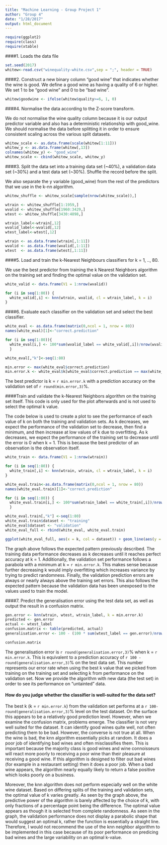 ```yaml
---
title: "Machine Learning - Group Project 1"
author: "Group 4"
date: "1/28/2017"
output: html_document
---
```


```r
require(ggplot2)
require(class)
require(xtable)
```

####1. Loads the data file
```r
set.seed(2017)
whitew<-read.csv("winequality-white.csv",sep = ";", header = TRUE)
```

####2. Construct a new binary column “good wine” that indicates whether the wine is good.
We define a good wine as having a quality of 6 or higher. We set 1 to be "good wine" and 0 to be "bad wine".
```r
whitew$goodwine <- ifelse(whitew$quality>=6, 1, 0) 
```

####4. Normalise the data according to the Z-score transform. 

We do not normalise the wine quality column because it is our output predictor variable and also has a deterministic relationship with good_wine. We should normalise the data before splitting it in order to ensure consistent scaling across the various split datasets.
```r
whitew_scale <- as.data.frame(scale(whitew[1:11]))
whitew_y <- as.data.frame(whitew[,13])
colnames(whitew_y) <- "good_wine"
whitew_scale <- cbind(whitew_scale, whitew_y)
```

####3. Split the data set into a training data set (~40%), a validation data set (~30%) and a test data set (~30%). Shuffle the record before the split. 

We also separate the y variable (good_wine) from the rest of the predictors that we use in the k-nn algorithm.
```r
whitew_shuffle <- whitew_scale[sample(nrow(whitew_scale)),]

wtrain <- whitew_shuffle[1:1959,]
wvalid <- whitew_shuffle[1960:3429,]
wtest <- whitew_shuffle[3430:4898,]

wtrain_label<-wtrain[,12]
wvalid_label<-wvalid[,12]
wtest_label<-wtest[,12]

wtrain <- as.data.frame(wtrain[,1:11])
wvalid <- as.data.frame(wvalid[,1:11])
wtest  <- as.data.frame(wtest[,1:11])
```

####5. Load and train the k-Nearest Neighbours classifiers for k = 1, .., 80. 

We use the best predictor from training the k Nearest Neighbors algorithm on the training set and finding the optimal value on the validation set.
```r
white_valid <- data.frame(V1 = 1:nrow(wvalid))

for (i in seq(1:80)) {
  white_valid[,i] <- knn(wtrain, wvalid, cl = wtrain_label, k = i)
}
```

####6. Evaluate each classifier on the validation set and select the best classifier.
```r
white_eval <- as.data.frame(matrix(0,ncol = 1, nrow = 80))
names(white_eval)[1]<-"correct.prediction"

for (i in seq(1:80)){
  white_eval[i,] <- 100*sum(wvalid_label == white_valid[,i])/nrow(wvalid)
  }

white_eval[,"k"]<-seq(1:80)

min.error <- max(white_eval$correct.prediction)
min.error.k <- white_eval$k[white_eval$correct.prediction == max(white_eval$correct.prediction)]
```
The best predictor is k = `r min.error.k` with a prediction accuracy on the validation set of `r round(min.error,3)`%.

####Train and validate the k-Nearest Neighbors algorithm on the training set itself. 
This code is only used for the plot afterwards and is not used to select the optimal k value.

The code below is used to create a plot to see the performance of each value of k on both the training and validation sets. As k decreases, we expect the performance of the validation set to decrease, then find a minimum, and then increase at low values of k due to overfitting. As k decreases, we expect the performance of the training set to decrease until the error is 0 when k = 1. This is because the best predictor of an observation is the observation itself.
```r
white_train <- data.frame(V1 = 1:nrow(wtrain))

for (i in seq(1:80)) {
  white_train[,i] <- knn(wtrain, wtrain, cl = wtrain_label, k = i)
}

white_eval.train<-as.data.frame(matrix(0,ncol = 1, nrow = 80))
names(white_eval.train)[1]<-"correct.prediction"

for (i in seq(1:80)) {
  white_eval.train[i,] <- 100*sum(wtrain_label == white_train[,i])/nrow(wtrain)
  }

white_eval.train[,"k"] <-seq(1:80)
white_eval.train$dataset <- "training"
white_eval$dataset <- "validation"
white_eval_full <- rbind(white_eval, white_eval.train)

ggplot(white_eval_full, aes(x = k, col = dataset)) + geom_line(aes(y = 100 - correct.prediction)) + scale_x_reverse() + labs(title = "k-NN performance", x = "k", y = "Prediction Error Percentage")
```
The graph above follows the expected pattern previously described. The training data performance decreases as k decreases until it reaches perfect accuracy at k = 1. Additionally, the validation set performance follows a parabola with a minimum at k = `r min.error.k`. This makes sense because further decreasing k would imply overfitting which increases variance by trying to predict randomness. Finally, the validation prediction errors are always or nearly always above the training set errors. This also follows the expected pattern because the validation data has been unexposed to the values used to train the model.

####7. Predict the generalisation error using the test data set, as well as output the result in a confusion matrix.
```r
gen.error <- knn(wtrain, wtest, wtrain_label, k = min.error.k)
predicted <- gen.error
actual <- wtest_label
confusion.matrix <- table(predicted, actual)
generalisation.error <- 100 - (100 * sum(wtest_label == gen.error)/nrow(wtest))
```

```r
confusion.matrix
```

The generalisation error is `r round(generalisation.error,3)`% when k = `r min.error.k`. This is equivalent to a prediction accuracy of `r 100 - round(generalisation.error,3)`% on the test data set. This number represents our error rate when using the best k value that we picked from training on the training set and selecting k from performance on the validation set. Now we provide the algorithm with new data (the test set) in order to see its performance on "untainted" data.


#### How do you judge whether the classifier is well-suited for the data set?

The best k (k = `r min.error.k`) from the validation set performs at a `r 100-round(generalisation.error,3)`% level on the test dataset. On the surface this appears to be a relatively good prediction level. However, when we examine the confusion matrix, problems emerge. The classifier is not very well suited for the dataset. It can identify good wines quite well, not often predicting them to be bad. However, the converse is not true at all. When the wine is bad, the knn algorithm essentially picks at random. It does a poor job of identifying bad wines and often misclassifies them. This is important because the majority class is good wines and wine connoisseurs will react more poorly to receiving a poor wine than their pleasure at receiving a good wine. If this algorithm is designed to filter out bad wines (for example in a restaurant setting) then it does a poor job. When a bad wine appears, the algorithm nearly equally likely to return a false positive which looks poorly on a business. 

Moreover, the knn algorithm does not perform especially well on the white wine dataset. Based on differing splits of the training and validation sets, the optimal value of k varies greatly. As seen by the graph above, the predictive power of the algorithm is barely affected by the choice of k, with only fractions of a percentage point being the difference. The optimal value appears as though it is selected from complete randomness. As seen in the graph, the validation performance does not display a parabolic shape that would suggest an optimal k, rather the function is essentially a straight line. Therefore, I would not recommend the use of the knn neighbor algorithm to be implemented in this case because of its poor performance on predicing bad wines and the large variability on an optimal k-value.